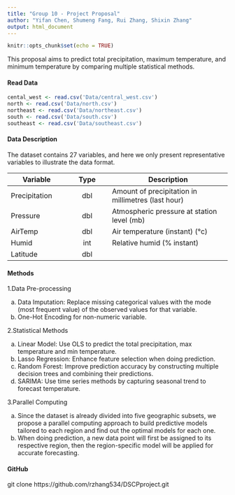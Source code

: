 ```yaml
---
title: "Group 10 - Project Proposal"
author: "Yifan Chen, Shumeng Fang, Rui Zhang, Shixin Zhang"
output: html_document
---
```


```r
knitr::opts_chunk$set(echo = TRUE)
```

This proposal aims to predict total precipitation, maximum temperature, and minimum temperature by comparing multiple statistical methods. 

#### Read Data
```r
cental_west <- read.csv('Data/central_west.csv')
north <- read.csv('Data/north.csv')
northeast <- read.csv('Data/northeast.csv')
south <- read.csv('Data/south.csv')
southeast <- read.csv('Data/southeast.csv')

```
#### Data Description

The dataset contains 27 variables, and here we only present representative variables to illustrate the data format.


| Variable          | Type       | Description                                                                 |
|-------------------|    :------------:|--------------------------------------|
|Precipitation|dbl|Amount of precipitation in millimetres (last hour)|
|Pressure|dbl|Atmospheric pressure at station level (mb)|
|AirTemp|dbl|Air temperature (instant) (°c)|
|Humid|int|Relative humid (% instant)|
|Latitude|dbl



#### Methods


1.Data Pre-processing

  a. Data Imputation: Replace missing categorical values with the mode (most frequent value) of the observed values for that variable.
  b. One-Hot Encoding for non-numeric variable.

2.Statistical Methods

  a. Linear Model: Use OLS to predict the total precipitation, max temperature and min temperature.
  b. Lasso Regression: Enhance feature selection when doing prediction.
  c. Random Forest: Improve prediction accuracy by constructing multiple decision trees and combining their predictions.
  d. SARIMA: Use time series methods by capturing seasonal trend to forecast temperature.

3.Parallel Computing

  a. Since the dataset is already divided into five geographic subsets, we propose a parallel computing approach to build predictive models tailored to each region and find out the optimal models for each one.
  b. When doing prediction, a new data point will first be assigned to its respective region, then the region-specific model will be applied for accurate forecasting.

#### GitHub
git clone https://github.com/rzhang534/DSCPproject.git
